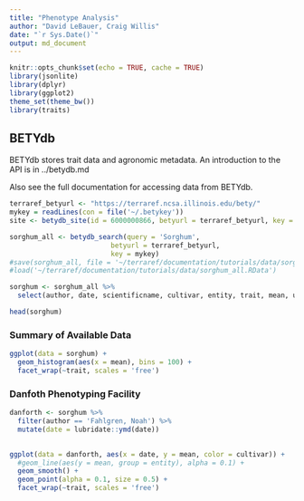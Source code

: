```yaml
---
title: "Phenotype Analysis"
author: "David LeBauer, Craig Willis"
date: "`r Sys.Date()`"
output: md_document
---
```


```r
knitr::opts_chunk$set(echo = TRUE, cache = TRUE)
library(jsonlite)
library(dplyr)
library(ggplot2)
theme_set(theme_bw())
library(traits)
```


## BETYdb

BETYdb stores trait data and agronomic metadata. An introduction to the API is in ../betydb.md

Also see the full documentation for accessing data from BETYdb. 


```r
terraref_betyurl <- "https://terraref.ncsa.illinois.edu/bety/"
mykey = readLines(con = file('~/.betykey'))
site <- betydb_site(id = 6000000866, betyurl = terraref_betyurl, key = mykey)

sorghum_all <- betydb_search(query = 'Sorghum', 
                         betyurl = terraref_betyurl, 
                         key = mykey) 
#save(sorghum_all, file = '~/terraref/documentation/tutorials/data/sorghum_all.RData')
#load('~/terraref/documentation/tutorials/data/sorghum_all.RData')

sorghum <- sorghum_all %>% 
  select(author, date, scientificname, cultivar, entity, trait, mean, units, city, sitename)

head(sorghum)

```

### Summary of Available Data

```r

ggplot(data = sorghum) + 
  geom_histogram(aes(x = mean), bins = 100) + 
  facet_wrap(~trait, scales = 'free')


```


### Danfoth Phenotyping Facility 
```r
danforth <- sorghum %>% 
  filter(author == 'Fahlgren, Noah') %>% 
  mutate(date = lubridate::ymd(date))
  

ggplot(data = danforth, aes(x = date, y = mean, color = cultivar)) +
  #geom_line(aes(y = mean, group = entity), alpha = 0.1) +
  geom_smooth() +
  geom_point(alpha = 0.1, size = 0.5) +
  facet_wrap(~trait, scales = 'free')
```
